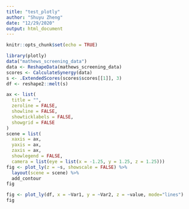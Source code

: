```yaml
---
title: "test_plotly"
author: "Shuyu Zheng"
date: "12/29/2020"
output: html_document
---
```


```r
knitr::opts_chunk$set(echo = TRUE)
```

```r
library(plotly)
data("mathews_screening_data")
data <- ReshapeData(mathews_screening_data)
scores <- CalculateSynergy(data)
s <- .ExtendedScores(scores$scores[[1]], 3)
df <- reshape2::melt(s)
```
```r
ax <- list(
  title = "",
  zeroline = FALSE,
  showline = FALSE,
  showticklabels = FALSE,
  showgrid = FALSE
)
scene = list(
  xaxis = ax,
  yaxis = ax,
  zaxis = ax,
  showlegend = FALSE,
  camera = list(eye = list(x = -1.25, y = 1.25, z = 1.25)))
fig <- plot_ly(z = ~s, showscale = FALSE) %>% 
  layout(scene = scene) %>% 
  add_contour
fig
```

```r
fig <- plot_ly(df, x = ~Var1, y = ~Var2, z = ~value, mode="lines")
fig
```

